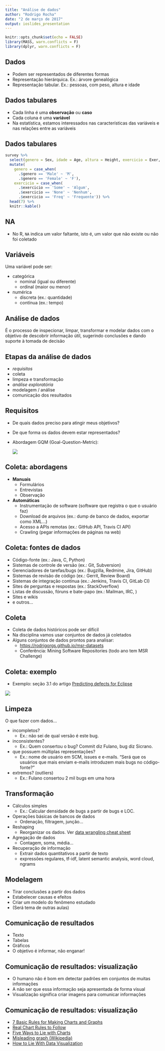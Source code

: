 ```yaml
---
title: "Análise de dados"
author: "Rodrigo Rocha"
date: "2 de março de 2017"
output: ioslides_presentation
---
```


```r
knitr::opts_chunk$set(echo = FALSE)
library(MASS, warn.conflicts = F)
library(dplyr, warn.conflicts = F)
```


## Dados

- Podem ser representados de diferentes formas
- Representação hierárquica. Ex.: árvore genealógica
- Representação tabular. Ex.: pessoas, com peso, altura e idade

## Dados tabulares

- Cada linha é uma **observação** ou **caso**
- Cada coluna é uma **variável**
- Na estatística, estamos interessados nas características das variáveis e nas relações entre as variáveis

## Dados tabulares

```r
survey %>%
  select(genero = Sex, idade = Age, altura = Height, exercicio = Exer, pulsacao = Pulse) %>%
  mutate(
    genero = case_when(
      .$genero == 'Male' ~ 'M',
      .$genero == 'Female' ~ 'F'),
    exercicio = case_when(
      .$exercicio == 'Some' ~ 'Algum',
      .$exercicio == 'None' ~ 'Nenhum',
      .$exercicio == 'Freq' ~ 'Frequente')) %>%
  head(7) %>%
  knitr::kable()
```

## NA

- No R, `NA` indica um valor faltante, isto é, um valor que não existe ou não foi coletado

## Variáveis

Uma variável pode ser:

- categórica
    - nominal (igual ou diferente)
    - ordinal (maior ou menor)
- numérica
    - discreta (ex.: quantidade)
    - contínua (ex.: tempo)

## Análise de dados

É o processo de inspecionar, limpar, transformar e modelar dados com o objetivo de descobrir informação útil, sugerindo conclusões e dando suporte à tomada de decisão

## Etapas da análise de dados

- *requisitos*
- coleta
- limpeza e transformação
- *análise exploratória*
- modelagem / análise
- comunicação dos resultados

## Requisitos

- De quais dados preciso para atingir meus objetivos?
- De que forma os dados devem estar representados?
- Abordagem GQM (Goal-Question-Metric):
  
  ![](images/gqm.gif)

## Coleta: abordagens

- **Manuais**
    - Formulários
    - Entrevistas
    - Observação
- **Automáticas**
    - Instrumentação de software (software que registra o que o usuário faz)
    - Download de arquivos (ex.: dump de banco de dados, exportar como XML…)
    - Acesso a APIs remotas (ex.: GitHub API, Travis CI API)
    - Crawling (pegar informações de páginas na web)

## Coleta: fontes de dados

- Código-fonte (ex.: Java, C, Python)
- Sistemas de controle de versão (ex.: Git, Subversion)
- Gerenciadores de tarefas/bugs (ex.: Bugzilla, Redmine, Jira, GitHub)
- Sistemas de revisão de código (ex.: Gerrit, Review Board)
- Sistemas de integração contínua (ex.: Jenkins, Travis CI, GitLab CI)
- Sites de perguntas e respostas (ex.: StackOverflow)
- Listas de discussão, fóruns e bate-papo (ex.: Mailman, IRC, )
- Sites e wikis
- e outros...

## Coleta

- Coleta de dados históricos pode ser difícil
- Na disciplina vamos usar conjuntos de dados já coletados
- Alguns conjuntos de dados prontos para analisar:
    - <https://rodrigorgs.github.io/msr-datasets>
    - Conferência: Mining Software Repositories (todo ano tem MSR Challenge) 

## Coleta: exemplo

- Exemplo: seção 3.1 do artigo [Predicting defects for Eclipse](https://www.st.cs.uni-saarland.de/softevo/bug-data/eclipse/promise2007-dataset-20a.pdf)

![](images/data-collection.png)

## Limpeza

O que fazer com dados...

- incompletos?
    - Ex.: não sei de qual versão é este bug.
- inconsistentes?
    - Ex.: Quem consertou o bug? Commit diz Fulano, bug diz Sicrano.
- que possuem múltiplas representações?
    - Ex.: nome de usuário em SCM, issues e e-mails. “Será que os usuários que mais enviam e-mails introduzem mais bugs no código-fonte?”
- extremos? (outliers)
    - Ex.: Fulano consertou 2 mil bugs em uma hora

## Transformação

- Cálculos simples
    - Ex.: Calcular densidade de bugs a partir de bugs e LOC.
- Operações básicas de bancos de dados
    - Ordenação, filtragem, junção...
- Reshaping
    - Reorganizar os dados. Ver [data wrangling cheat sheet](https://www.rstudio.com/wp-content/uploads/2015/02/data-wrangling-cheatsheet.pdf)
- Agregação de dados
    - Contagem, soma, média...
- Recuperação de informação
    - Extrair dados quantitativos a partir de texto
    - expressões regulares, tf-idf, latent semantic analysis, word cloud, ngrams

## Modelagem

- Tirar conclusões a partir dos dados
- Estabelecer causas e efeitos
- Criar um modelo do fenômeno estudado
- (Será tema de outras aulas)

## Comunicação de resultados

- Texto
- Tabelas
- Gráficos
- O objetivo é informar, não enganar!
  
## Comunicação de resultados: visualização

- O humano não é bom em detectar padrões em conjuntos de muitas informações
- A não ser que essa informação seja apresentada de forma visual
- Visualização significa criar imagens para comunicar informações

## Comunicação de resultados: visualização

- [7 Basic Rules for Making Charts and Graphs](https://flowingdata.com/2010/07/22/7-basic-rules-for-making-charts-and-graphs/)
- [Real Chart Rules to Follow](https://flowingdata.com/2015/08/11/real-chart-rules-to-follow/)
- [Five Ways to Lie with Charts](http://nautil.us/issue/19/illusions/five-ways-to-lie-with-charts)
- [Misleading graph (Wikipedia)](https://en.wikipedia.org/wiki/Misleading_graph)
- [How to Lie With Data Visualization](http://gizmodo.com/how-to-lie-with-data-visualization-1563576606)
